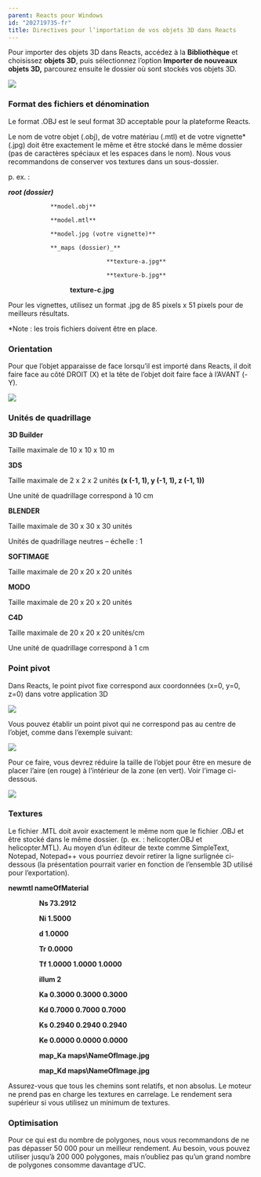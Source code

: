 ```yaml
---
parent: Reacts pour Windows
id: "202719735-fr"
title: Directives pour l’importation de vos objets 3D dans Reacts
---
```

Pour importer des objets 3D dans Reacts, accédez à la **Bibliothèque** et choisissez **objets 3D**, puis sélectionnez l’option **Importer de nouveaux objets 3D,** parcourez ensuite le dossier où sont stockés vos objets 3D.

![](@assets/attachments/3D_1.png)

### Format des fichiers et dénomination

Le format .OBJ est le seul format 3D acceptable pour la plateforme Reacts.

Le nom de votre objet (.obj), de votre matériau (.mtl) et de votre vignette\* (.jpg) doit être exactement le même et être stocké dans le même dossier (pas de caractères spéciaux et les espaces dans le nom). Nous vous recommandons de conserver vos textures dans un sous-dossier.

p. ex. :

**_root (dossier)_**

                **model.obj**

                **model.mtl**

                **model.jpg (votre vignette)**

                **_maps (dossier)_**

                                **texture-a.jpg**

                                **texture-b.jpg**

                                **texture-c.jpg**

Pour les vignettes, utilisez un format .jpg de 85 pixels x 51 pixels pour de meilleurs résultats.

\*Note : les trois fichiers doivent être en place.

### Orientation

Pour que l’objet apparaisse de face lorsqu’il est importé dans Reacts, il doit faire face au côté DROIT (X) et la tête de l’objet doit faire face à l’AVANT (-Y).

![](@assets/attachments/3D_1.png)

### Unités de quadrillage

**3D Builder**    

Taille maximale de 10 x 10 x 10 m

**3DS**

Taille maximale de 2 x 2 x 2 unités **(x (-1, 1), y (-1, 1), z (-1, 1))**

Une unité de quadrillage correspond à 10 cm

**BLENDER**

Taille maximale de 30 x 30 x 30 unités

Unités de quadrillage neutres – échelle : 1 

**SOFTIMAGE**

Taille maximale de 20 x 20 x 20 unités 

**MODO**    

Taille maximale de 20 x 20 x 20 unités

**C4D**

Taille maximale de 20 x 20 x 20 unités/cm

Une unité de quadrillage correspond à 1 cm

### Point pivot

Dans Reacts, le point pivot fixe correspond aux coordonnées (x=0, y=0, z=0) dans votre application 3D

![](@assets/attachments/3D-2.png)

Vous pouvez établir un point pivot qui ne correspond pas au centre de l’objet, comme dans l’exemple suivant:

![](@assets/attachments/3D-3.png)

Pour ce faire, vous devrez réduire la taille de l’objet pour être en mesure de placer l’aire (en rouge) à l’intérieur de la zone (en vert). Voir l’image ci-dessous.

![](@assets/attachments/3D-4.png)

### Textures

Le fichier .MTL doit avoir exactement le même nom que le fichier .OBJ et être stocké dans le même dossier. (p. ex. : helicopter.OBJ et helicopter.MTL). Au moyen d’un éditeur de texte comme SimpleText, Notepad, Notepad++ vous pourriez devoir retirer la ligne surlignée ci-dessous (la présentation pourrait varier en fonction de l’ensemble 3D utilisé pour l’exportation).

**newmtl nameOfMaterial**

                **Ns 73.2912**

                **Ni 1.5000**

                **d 1.0000**

                **Tr 0.0000**

                **Tf 1.0000 1.0000 1.0000**

                **illum 2**

                **Ka 0.3000 0.3000 0.3000**

                **Kd 0.7000 0.7000 0.7000**

                **Ks 0.2940 0.2940 0.2940**

                **Ke 0.0000 0.0000 0.0000**

                **map\_Ka maps\\NameOfImage.jpg**

                **map\_Kd maps\\NameOfImage.jpg**

Assurez-vous que tous les chemins sont relatifs, et non absolus. Le moteur ne prend pas en charge les textures en carrelage. Le rendement sera supérieur si vous utilisez un minimum de textures.

### Optimisation

Pour ce qui est du nombre de polygones, nous vous recommandons de ne pas dépasser 50 000 pour un meilleur rendement. Au besoin, vous pouvez utiliser jusqu’à 200 000 polygones, mais n’oubliez pas qu’un grand nombre de polygones consomme davantage d’UC.
